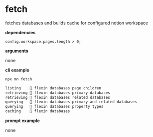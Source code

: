 # fetch

fetches databases and builds cache for configured notion workspace

**dependencies**

```tsx
config.workspace.pages.length > 0;
```

**arguments**

none

**cli example**

```sh title="terminal"
npx mn fetch
```

```sh
listing    💪 flexin databases page children
retrieving 💪 flexin databases primary databases
retrieving 💪 flexin databases related databases
querying   💪 flexin databases primary and related databases
querying   💪 flexin databases property types
caching    💪 flexin databases
```

**prompt example**

none
